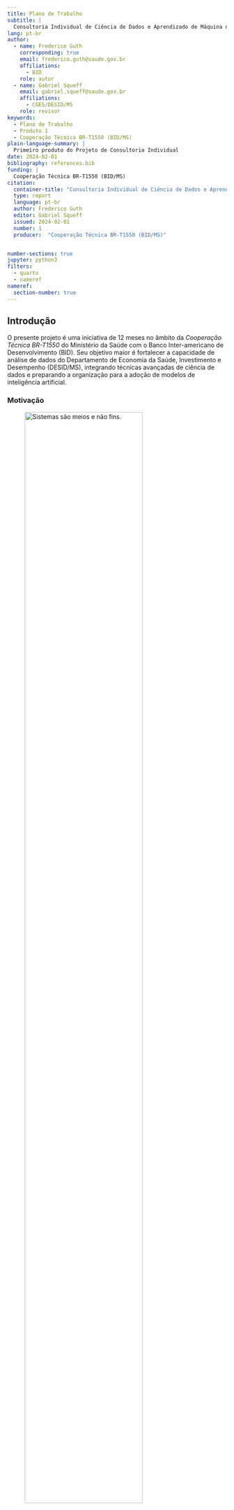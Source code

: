```yaml
---
title: Plano de Trabalho
subtitle: |
  Consultoria Individual de Ciência de Dados e Aprendizado de Máquina no Departamento de Economia da Saúde, Investimento e Desempenho do Ministério da Saúde
lang: pt-br
author:
  - name: Frederico Guth
    corresponding: true
    email: frederico.guth@saude.gov.br
    affiliations:
      - BID
    role: autor
  - name: Gabriel Squeff
    email: gabriel.squeff@saude.gov.br
    affiliations:
      - CGES/DESID/MS
    role: revisor
keywords:
  - Plano de Trabalho
  - Produto 1
  - Cooperação Técnica BR-T1550 (BID/MS)
plain-language-summary: |
  Primeiro produto do Projeto de Consultoria Individual
date: 2024-02-01
bibliography: references.bib
funding: |
  Cooperação Técnica BR-T1550 (BID/MS)
citation:
  container-title: "Consultoria Individual de Ciência de Dados e Aprendizado de Máquina"
  type: report
  language: pt-br
  author: Frederico Guth
  editor: Gabriel Squeff
  issued: 2024-02-01
  number: 1
  producer:  "Cooperação Técnica BR-T1550 (BID/MS)"


number-sections: true
jupyter: python3
filters: 
  - quarto
  - nameref
nameref:
  section-number: true
---
```


## Introdução {#sec-intro}
O presente projeto é uma iniciativa de 12 meses no âmbito da _Cooperação Técnica BR-T1550_ do Ministério da Saúde com o Banco Inter-americano de Desenvolvimento (BID). Seu objetivo maior é fortalecer a capacidade de análise de dados do Departamento de Economia da Saúde, Investimento e Desempenho (DESID/MS), integrando técnicas avançadas de ciência de dados e preparando a organização para a adoção de modelos de inteligência artificial.

### Motivação


![Sistemas são meios e não fins.](images/pratos.svg){.column-margin .lightbox fig-alt="jogador equilibrando pratos e perdendo gols" width=80% #fig-pratos}

A Coordenação-Geral de Informações em Economia da Saúde (CGES/DESID) é uma área multidiprofissional e interdisciplinar responsável por importantes sistemas de registro de informações econômicas de saúde (SIOPS, BPS e ApuraSUS) e pelo uso desses dados para fornecer evidências econômicas para formulação de políticas, diretrizes e metas para a contínua melhoria do Sistema Único de Saúde (SUS).

> Os sistemas não são fins em si mesmos.  Mais Economia!
> 
> --- Gabriel Squeff
>

Desde o início de 2023, a CGES tem investido em melhorias para automatizar e reduzir esforços na obtenção dos registros e aumentar a produção de evidências econômicas baseadas na análise de dados. Tais evidências são a missão principal da DESID e subsidiam a formulação de políticas, diretrizes e metas para que as ações e serviços de saúde sejam  prestados de forma eficiente, equitativa e com qualidade para melhor acesso da população, atendendo aos princípios da universalidade, igualdade e integralidade da atenção à saúde estabelecidos constitucionalmente para o Sistema Único de Saúde (SUS).

A coordenação identificou a necessidade urgente e prioritária de fortalecer suas capacidades de análise de dados, uma vez que conta atualmente com reduzida equipe especializada na área, a maior parte das análises ainda é realizada apenas em planilhas e os processos de ingestão e transformação de dados são _ad-hoc_ e não institucionalizados. 

Essa necessidade se torna ainda mais crítica com a responsabilidade assumida pela CGES na produção futura do Sistema de Contas de Saúde (SHA), em cooperação com a a Organização para a Cooperação e Desenvolvimento Econômico (OCDE) e outras instituições governamentais brasileiras.

- criação do Núcleo de Engenharia de Dados (NErD)


### Objetivos do Projeto

- Melhorar a qualidade e facilitar os processos de análise de dados da CGES;
- Reduzir a dependência externa da CGES para a realização de suas funções;
- Apoiar a produção do SHA de acordo com a metodologia da OCDE.
- Melhorar os processos de desenvolvimento de produtos de dados.

### Escopo do Projeto

- Análise dos desafios, processos e capacidade técnica atual e desenvolvimento de uma estratégia de utilização de técnicas de Ciência de - Dados e Aprendizado de Máquinas  para melhoria dos processos da CGES.
- Desenvolvimento de plano de infraestrutura técnica e capacitação da equipe.
- Desenvolvimento de metodologia de desenvolvimento de produtos de dados.
- Desenvolvimento de proposta de portfólio de produtos de dados.
- Desenvolvimento de produtos de dados: esteiras de dados, relatórios, indicadores, datasets etc.


### Este documento

| | | 
| :----------:|:-------------------|
| **Contrato** | Cooperação Técnica BR-T1550 |
| **Projeto** | Consultoria Individual de Ciência de Dados e Aprendizado de Máquina no Departamento de Economia da Saúde, Investimento e Desempenho do Ministério da Saúde |
| **Produto** | Entregável 1 - Plano de Trabalho |


## Objetivos
O presente _Plano de Trabalho_ tem como objetivos:

- Contextualizar o Projeto (\nameref{sec-intro})
- Apresentar e justificar a abordagem sociotécnica que será adotada (\nameref{sec-metodo})
- Descrever os entregáveis e o cronograma de entregas (\nameref{sec-result})
- Estabelecer expectativas e critérios de sucesso do Projeto (\nameref{sec-conclusao})

## Método {#sec-metodo}

### Contexto
![A imensidão do confuso mercado de ferramentas analíticas.](images/MAD2023.png){.column-page-inset-shaded .lightbox fig-alt="Centenas de logotipos de empresas e produtos que oferecem soluções para análise de dados."}

Estima-se que o investimento em ferramentas analíticas tenha superado 80 bilhões de dólares em 2023[@snowflake2020s1]. Muitas organizações já estão na terceira geração de suas _plataformas de dados_, com a esperança de obter _insights_ e tomar decisões rápidas baseadas em evidências. Poucas, porém, podem se dizer verdadeiramente _data-driven_.

::::: {.block fill="yellow.lighten(90%)" outset="1em" radius="6pt" #quadro-plataformas width=70%}

**Datawarehouses e BI (primeira geração):**  consolidando dados de diversas fontes, essa estratégia foca na limpeza e verificação dos dados antes de torná-los disponíveis. Essa centralização enfrenta desafios de escalabilidade à medida que as fontes de dados aumentam. Principais artefatos são relatórios e painéis (_dashboards_). Tabelas e relatórios complicados entendidos por poucos especialistas, impacto limitado nos negócios.

**Big Data e Data Lakes (segunda geração):**  Como resposta aos gargalos da geração anterior e aproveitando a redução de custos de _hardware_, _Data Lakes_ armazenam dados em arquivos, com transformações ocorrendo no momento do consumo. Embora ofereça flexibilidade, esta abordagem apresenta desafios quanto à qualidade e documentação dos dados.

**Plataformas em Nuvem (terceira geração):**  semelhante à geração anterior, mas modernizada com: 

 - **(a)** dados em tempo real (_streams_);
 - **(b)** processamento unificado de dados em _batch_ e _stream_; e 
 - **(c)** uso intensivo da nuvem. Embora aborde falhas anteriores, ainda carrega problemas das gerações passadas.

:::::


Entender por que tantas implantações de plataformas de dados não entregam os resultados esperados é essencial para assegurar o sucesso deste projeto. 

Em nossa experiência, muitos projetos pecam por acreditar que basta investimento em tecnologia.  Investimento em capacidade tecnológica, ferramentas e _know-how_, é condição necessária mas não suficiente para se tornar _data-driven_ [@fig-missing-leg].


![Investimento em capacidade tecnológica, ferramentas e _know-how_, é condição necessária mais não suficiente para se tornar _data-driven_.](images/missing_leg.svg){.column-margin .lightbox #fig-missing-leg width=90%}

Para compreensão do método a ser adotado no presente projeto, partiremos da definição do problema, explorando-o em todas as suas dimensões.

### Definição do Problema

#### Servir como lição: Evolução contínua

![Serviço como fluxo de valor e feedback; um ciclo.](images/servico.svg){.column-margin .lightbox #fig-servico fig-alt="Fluxo de valor da organização para o usuário, serviço, e do usuário para a organização, feedback." width=90% fig-column=margin}

<!-- Todo serviço deve transformar seu _usuário_ para melhor [^usuario]; um _fluxo de valor_ (@fig-servico) que pode envolver diversas etapas e atendimentos [@quadro-transacional-vs-analitico]. -->
Todo serviço deve transformar seu _usuário_ para melhor [^usuario]; um _fluxo de valor_ (@fig-servico) que pode envolver diversas etapas e atendimentos. O SUS atua diariamente para melhorar a saúde dos brasileiros, milhares de vezes por dia. A importância de _servir_ (atender) está fortemente imbuída na cultura do ministério.

[^usuario]: *Usuário* Pessoa ou organização que se beneficia de um serviço. Também chamado de _cliente_.

Cada _transação_ [^transacao] deixa um rastro de dados. A imensa quantidade de dados gerados pelo SUS é visto por alguns como um ativo: essa é uma visão equivocada.  Ativos têm valor quando guardados, mas _dados_ só tem valor quando usados. 

::::: {.block fill="yellow.lighten(90%)" outset="1em" radius="6pt" #quadro-plataformas width=70%}
**Dados transacionais:** dados primários que sustentam o funcionamento dos serviços diretos ao usuário e mantêm seu estado atual. Também conhecidos como _dados operacionais_.

**Dados analíticos:** dados derivados das bases transacionais (secundários), fornecem visão agregada e histórica dos serviços.

::::: 

[^transacao]: Uma transação é uma execução do serviço, um atendimento.

![Evolução contínua.](images/evolucao.svg){.column-margin .lightbox fig-alt="Centenas de logotipos de empresas e produtos que oferecem soluções para análise de dados." #fig-evolucao width=50%}

O _feedback_ do usuário, direto e indireto (via indicadores), fornece informações cruciais para aprimorar o serviço: um fluxo de valor no sentido contrário, do usuário para o serviço. O propósito do SUS vai além de atender o usuário no momento presente, mas também envolve a _evolução contínua_ do serviço [@fig-evolucao], baseada em evidências. Quanto mais rápido o ciclo de _servir_, _analizar_ e _aprender_, mais hipóteses podem ser testadas e mais rápido o serviço evolui.




#### Servir como prisão: Evolução perdida {#sec-prisao}

> "Nos primeiros quatro meses de 2023, mais de 10,3 mil servidores [1/3 do quadro] da Secretaria de Saúde do Distrito Federal (SES-DF) precisaram de atestados de afastamento do trabalho. Grande parte desses servidores são técnicos em enfermagem" -- @Schwingel2023.  

Organizações doentes adoecem pessoas. No serviço público, são servidoras _da ponta_, que tem contato direto com usuário, as que mais adoecem. _O que está acontecendo?_

![O "sistema" moendo pessoas. Arte de _Gerald Scarfe_ para o filme _The Wall_ (1982).](images/grinder.png){.column-margin .lightbox fig-alt="Triângulo com propósito, autonomia e maestria em cada vértice." width=90% #fig-grinder}

![Muros organizacionais.](images/paredes3.svg){.column-margin .lightbox fig-alt="times separados tentando sem sucesso coordenar um serviço" width=90% #fig-paredes}

Organizações públicas e privadas ainda são majoritariamente estruturadas em silos funcionais [@fig-paredes], com equipes especializadas em áreas como negócio, tecnologia, jurídico, controle; herança da burocracia de Weber e da _gestão científica_ de Taylor do início do século XX.

Esta estrutura exige que cada serviço seja coordenado entre equipes distintas, com diferentes hierarquias, prioridades e linguagens. A dinâmica lembra a brincadeira da _corrida de três pernas_ das _gincanas infantis_, onde se amarra o pé de um criança ao de outra: a falta de alinhamento entre equipes resulta em atrasos e falhas, fazendo com que o conjunto mova-se ao ritmo imposto pela equipe mais lenta.

Os servidores _da ponta_ atendem os _usuários reais_, enfrentam a realidade; os servidores _meio_ atendem os servidores mais à ponta, _usuários internos_. Estar na ponta traz clareza da importância da sua contribuição individual, **senso de propósito**. Ao mesmo tempo, exarceba a **sensação de impotência** diante de uma realidade que não se tem total autonomia para mudar. 

> O servidor na ponta está preso entre a realidade e o muro organizacional.

![Auto-motivação segundo Dan Pink (Figura inspirada em _\@sketchplanations_)](images/danpink3.svg){.column-margin .lightbox fig-alt="Triângulo com propósito, autonomia e maestria em cada vértice." width=90% #fig-danpink}

Dan Pink argumenta que a auto-motivação é impulsionada por três elementos fundamentais: autonomia, maestria e propósito [@pink2010drive]. Autonomia refere-se à capacidade de controlar o próprio trabalho; maestria é o desejo de evoluir continuamente em algo que importa; e propósito diz respeito à conexão do trabalho com algo maior e mais significativo. Pink sugere que quando esses três elementos estão presentes, os indivíduos são mais motivados, engajados e produtivos.

Em certa medida, a organização em silos produz a antítese do que a automotivação precisa. 

#### Servir como missão: Evolução orientada
A gestão orientada a evidências estabelece apenas o método da resposta, mas não o que perguntar, para onde evoluir. Para isso é primordial definir escolhas estratégicas, decisões políticas.

O conceito de "_missões_" em políticas públicas tem sido popularizado pela economista Mariana Mazzucato [@Mazzucato2022]. Ela destaca a importância de definir objetivos claros, ambiciosos e mensuráveis para orientar a inovação, metas _moonshot_.

::::: {.block fill="yellow.lighten(90%)" outset="1em" radius="6pt" #quadro-plataformas width=70%}

**Moonshot:** Meta ambiciosa, que requer inovação radical para ser atingida. Remete ao projeto Apollo que ambicionou levar humanos à Lua. Difere-se da missão-maior de servir por ser uma missão-meta, com prazo e escopo definidos.

_Ex._ Meta "Três Bilhões" da OMS: @gpw13

- 1 bilhão de pessoas a mais com cobertura universal de saúde.
- 1 bilhão de pessoas a mais protegidas de emergências de saúde.
- 1 bilhão de pessoas a mais gozando de melhor saúde e bem-estar.

:::::

A ambição de uma meta _moonshot_ envolve essencialmente risco. Elas definem concretamente "_onde_" se quer chegar, mas não "_como_". Para  o "_como_" existem "apostas", caminhos-hipótese que se pode testar. Algumas hipóteses vão falhar, mas o aprendizado é parte do processo.


#### Cultura organizacional

Uma grande contribuição do arcabouço de missões apresentado por Mazzucato é lembrar no debate econômico que a mudança é feita por pessoas e que as pessoas são motivadas por propósitos (@fig-danpink).
Para criar um ambiente em que os indivíduos se auto-motivem, é importante criar uma cultura organizacional adequada. Para isso, é importante pensar em governança.

Governança é o conjunto de políticas, procedimentos, padrões e responsabilidades estabelecidos para orientar e monitorar a gestão e o uso de recursos (incluindo dados, tecnologia e processos) de maneira eficaz e alinhada com os objetivos da organização. A governança garante que haja clareza nas decisões, responsabilidades e que os riscos sejam gerenciados adequadamente, protegendo os interesses de todas as partes envolvidas.

![Governança: Alinhamento e Autonomia.](images/alinha_autonomia.svg){.column-body .lightbox fig-alt="gráfico relacionando alinhamento com autonomia" width=40% #fig-governanca fig-align="center"}


A relação entre alinhamento e autonomia determina a governança em uma organização. Quando há pouco alinhamento e pouca autonomia, o resultado tende a ser a uma cultura apática, onde a falta de direção clara e a restrição na tomada de decisão geram desengajamento e falta de iniciativa. Em contraste, um cenário de muito alinhamento com pouca autonomia caracteriza a autocracia, que limita a inovação e a velocidade das mudanças. Por outro lado, pouco alinhamento combinado com muita autonomia pode levar a uma forma de anarquia, onde há esforços descoordenados e ineficiência. 

Muros organizacionais [@sec-prisao] permitem _autocracia_ dentro dos silos e _anarquia_ entre silos. 

O ideal é uma cultura de muito alinhamento e muita autonomia, que propicia decisões ágeis e invadoras. Para tanto, é preciso romper com silos e montar equipes multifuncionais autonomas e responsáveis por um ou mais serviços do início ao fim.

![O arcabouço socio-técnico](images/missao.svg){.column-margin .lightbox fig-alt="Triângulo com missão, governança e capacidade." width=90% #fig-missao}


### Abordagem sociotécnica

A análise do problema torna transparente que além de direcionamento estratégico (missão) e capacidade técnica, a evolução contínua de um serviço depende de uma cultura organizacional adequada, ou seja, depende de aspectos sociais. Esse é o argumento central da teoria sociotécnica, cujas lições foram descobertas, esquecidas e redescobertas várias vezes com diferentes nomes ao longo dos anos, das minas de carvão de yorkshire, ao vale do silício.

#### Das minas de carvão de Yorkshire ao Spotify 
  
  No final dos anos 1940, o carvão era a principal fonte de energia da Inglaterra. Para apoiar a recostrução industrial pós-guerra, era essencial aumentar a sua produção e reduzir custos. Com esse intuito, introduziram-se novas máquinas nas minas de Yorkshire. A produtividade, contudo, diminuiu.

  Chamados para investigar o problema, pesquisadores do Instituto Tavistock descobriram que as novas máquinas alteraram a dinâmica e cooperação entre os mineiros, que antes trabalhavam em equipes multifuncionais e autônomas com foco na resolução de problemas e alto grau de adaptabilidade.

  Dessa observação nasceu a teoria sociotécnica, que enfatiza a importância de equilibrar tecnologia e relações humanas. Essa lição foi ora esquecida, ora redescoberta em diferentes contextos:

- No esforço de guerra americano que dobrou o PIB em 4 anos;
- Na reconstrução do devastado Japão com o que se tornou conhecido como sistema Toyota de produção (Lean Manufacturing);
- No movimento de Lean Startups e DevOps do Vale do Silício que culminaram no que hoje é referido como modelo Spotify.

| Princípio                            | Descrição                                                                            |
|:-------------------------------------|:-------------------------------------------------------------------------------------|
| **Foco no Valor**              | Focar em entregar valor aos usuários.                                                          |
| **Times Multifuncionais**      | Colaboração entre diferentes especialidades para agilizar e melhorar a qualidade do serviço.   |
| **Autonomia**              | Empoderar equipes para tomar decisões e falhar.                                                |
| **Alinhamento**            | Garantir alinhamento de padrões e objetivos comuns.                                            |
| **Entrega Contínua**       | Automatizar com toque humano, reduzindo o tempo entre pedido e feedback do usuário.            |
| **Feedback Contínuo**      | Utilizar o feedback dos usuários em ciclos rápidos de melhoria.                                |
| **Melhoria Contínua**      | Otimizar constantemente processos e serviços para alcançar excelência operacional.             |
| **Eliminação de Desperdícios** | Eliminar atividades que não agregam valor.                                                   |
| **Comunicação Aberta**     | Promover a transparência e compartilhamento de informações.                                    |
| **Liderança Servil**       | Apoiar, capacitar e servir às equipes, em vez de direcioná-las.                                 |
: Os 10 princípios sociotécnicos




- DevOps: Abordagem sociotécnica no desenvolvimento de software

- engenharia de software
- programador vs engenheiros de software




### Abordagem socio-técnica para governança de dados

Data Ops


Data Mesh [^mesh] é uma abordagem socio-técnica para escalar e organizar a arquitetura e plataformas de dados baseada nos princípios do _Domain Driven Design_, automação de precessos e _Design Thinking_.


[^mesh]: Data Mesh é um termo cunhado por Zhamak Dehghani. (referencia?)
#### Dados como Produtos
- datasets, esteiras, relatórios, 
- FAIR
    -- Findable: Discoverable, Addressable
    -- Acessible: Natively Accessible, System Agnostic, Format Agnostic
    -- Interoperable
    -- Reusable: Value on its own, Trustworthy
- data as code
- contratos, data contracts

#### Domínios
- Orçamentos, Preços, Custos

#### Governança Compartilhada
- INDA - Infra-estrutura Nacional de Dados Abertos

#### Infra-estrutura de auto-serviço
- open source
- DESID Playground
- ingest, transform, serve
- Databricks, Snowflake, Redshift, Microsoft Fabric

### Critérios de Sucesso

#### Nível de Maturidade
- Institucionalização
Nível 1: Ad-Hoc
Nível 2: Repetível
Nível 3: Contínuo
Nível 4: Previsível
Nível 5: Em otimização

### Gestão de Projeto
- Scrum based
- espiral
- sprints
- retrospective
- no daily

### Riscos e Mitigações
- falta ferramentas básicas de colaboração e gestão
- datasus

## Resultados {#sec-result} 
### Entregáveis

| Entrega | Data | Produto | % Projeto | 
|:------|:-----------|:-------------------------------------------|:-------:|
| 1 | 02-Fev-2024 | ~~Plano de Trabalho~~ | 10% |
| 2 | 04-Mar-2024 | Mapeamento de sistemas e processos de geração de dados | 20% |
| 3 | 01-Abr-2024 |Descrição da Infraestrutura de Desenvolvimento de Produtos de Dados | 20% |
| 4 | 01-Jul-2024 | Mapeamento de potenciais produtos de dados | 20% |
| 5 | 06-Dez-2024 | Apresentação de Produtos de Dados | 30% |



####  Mapeamento de sistemas e processos de geração de dados
 - Auto-avaliação do nível de maturidade 
 - Mapeamento produtos de dados atuais 
 - Mapeamento do gap de capacidades

####  Descrição da Infraestrutura de Desenvolvimento de Produtos de Dados
- Especificação DESID Playground 
- Documentação de processos de desenvolvimento de produtos
- Proposta de plano de capacitação

#### Mapeamento de potenciais produtos de dados
- Proposta de catálogo de produtos

#### Apresentação de Produtos de Dados
- 1 ou mais produtos do domínio Orçamentos (SIOPS) 
- 1 ou mais produtos do domínio Preços (BPS) 
- 1 ou mais produtos do domínio Custos (ApuraSUS) 
- 1 ou mais produtos do domínio Contas de Saúde (SHA) 





### Cronograma

:::{.column-page}
```mermaid
gantt
  
  tickInterval 1month
  todayMarker off
  

  title Projeto de Desenvolvimento de Produtos de Dados
  dateFormat  YYYY-MM-DD
  axisFormat %d-%b
  
  
    section Plano de Trabalho
    Concluído            :p1, 2024-01-07, 2024-02-02

    section Mapeamento de sistemas e processos de geração de dados
    Auto-avaliação do nível de maturidade       : m1, after p1, 1w
    Mapeamento produtos de dados atuais        : m2, after m1, 2w
    Mapeamento do gap de capacidades           : m3, after m2, 2024-03-04

    section Descrição da Infraestrutura de Desenvolvimento de Produtos de Dados
    Documentação de processos                  : d1, after m3, 2w
    Especificação DESID Playground             : d2, after d1 , 2024-04-01 
    Proposta de plano de capacitação           : d3, after d1, 2024-04-01

    section Mapeamento de potenciais produtos de dados
    Documentação processo Desenvolvimento      : c1, after d3, 8w
    Proposta de catálogo de produtos           : c2, after c1 , 2024-07-01
    
    section Apresentação de Produtos de Dados
    Produtos do domínio Orçamentos (SIOPS)     : a1, after c2  , 2024-11-25
    Produtos do domínio Preços (BPS)           : a2, after c2  , 2024-11-25
    Produtos do domínio Custos (ApuraSUS)      : a3, after c2  , 2024-11-25
    Produtos do domínio Contas de Saúde (SHA)  : a4, after c2  , 2024-11-25
    Apresentação :after a4, 2024-12-06
```

:::

## Conclusão {#sec-conclusao}
nível de maturidade 2

## Referências{.unnumbered}

::: {#refs}
:::







- **Reconhecimento do Valor de Decisões Baseadas em Evidências:**
  - Organizações globalmente investem em decisões fundamentadas em dados.
  - Investimento em ferramentas analíticas superou 80 bilhões de dólares em 2023.
  
- **Desafio em Tornar-se Verdadeiramente Orientado por Dados:**
  - Muitas organizações estão avançando para a terceira geração de plataformas de dados.
  - Poucas alcançaram o estágio de serem orientadas por dados.

- **Falhas nas Iniciativas de Plataformas de Dados:**
  - Falhas atribuídas à não aplicação de aprendizados em arquiteturas distribuídas.
  - Proposta de uma nova arquitetura empresarial de dados: a malha de dados.

- **Saturação do Mercado com Ferramentas Analíticas:**
  - Mercado inundado com diversas ferramentas, prometendo ser a solução definitiva.
  - Situação de confusão e frustração devido à "explosão cambriana" de ferramentas.

- **Evolução das Plataformas de Dados:**
  - De Datawarehouses e BI para Big Data e Data Lakes, e finalmente para Plataformas em Nuvem.
  - Desafios persistem em escalabilidade, qualidade e documentação dos dados.

- **Natureza Holística do Problema:**
  - Necessidade de abordagem que englobe missão, capacidade, governança.
  - Importância da integração de produtos, pessoas, tecnologia e processos.
  - Exige mudança cultural para valorizar orientação por dados.



Optei por usar a abordagem de princípios fundamentais para enfrentar nossa questão. Esta estratégia nos permite desmontar o problema até o básico e então reconstruí-lo, evitando soluções prontas e pensamento padrão. Ao questionar as suposições comuns e focar no essencial, temos a chance de encontrar soluções inovadoras e eficientes que poderiam ser ignoradas de outra forma. A força dessa abordagem está na sua capacidade de nos levar a ideias revolucionárias e avanços significativos na solução de problemas complexos.





Organizações de todos os tamanhos em todo mundo reconhecem o valor de decisões baseadas em evidências. 
Estima-se que em 2023, o investimento global em ferramentas analíticas superou 80 bilhões de dólares. 

According to IDC, the markets for Analytics Data Management and Integration Platforms and Business Intelligence and Analytics Tools, which we believe we address, will have a combined value of $56 billion by the end of 2020 and $84 billion by the end of 2023.


Muitas organizações já estão na terceira geração de suas _plataformas de dados_, com a esperança de 



Poucas, porém, podem se dizer verdadeiramente _data-driven_.


However what I would like to share with you is an architectural perspective that underpins the failure of many data platform initiatives. I demonstrate how we can adapt and apply the learnings of the past decade in building distributed architectures at scale, to the domain of data; and I will introduce a new enterprise data architecture that I call data mesh.


Apesar disso, o investimento em tecnologia para análise de dados continua crescendo e o mercado está inundado de diferentes ferramentas e plataformas. Cada uma prometendo ser melhor, mais completa e mais fácil de usar que a outra. Mas, na prática, o que vemos é um cenário de confusão e frustração com o que chamam de "explosão cambriana" de ferramentas analíticas.





- fabricas de software e escritórios de análise
- mudanças tecnológicas -> inversão da lógica
- insucesso
- perdido
- devops - dataops - engenharia - processos
- vivendo o passado
- modern data stack